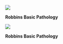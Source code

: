 ![](img%5CCongenital-Malformations-and-Perinatal-Brain-Injurypptx-kopyas%C4%B10.png)

__Robbins Basic Pathology__

![](img%5CCongenital-Malformations-and-Perinatal-Brain-Injurypptx-kopyas%C4%B11.png)

__Robbins Basic Pathology__

